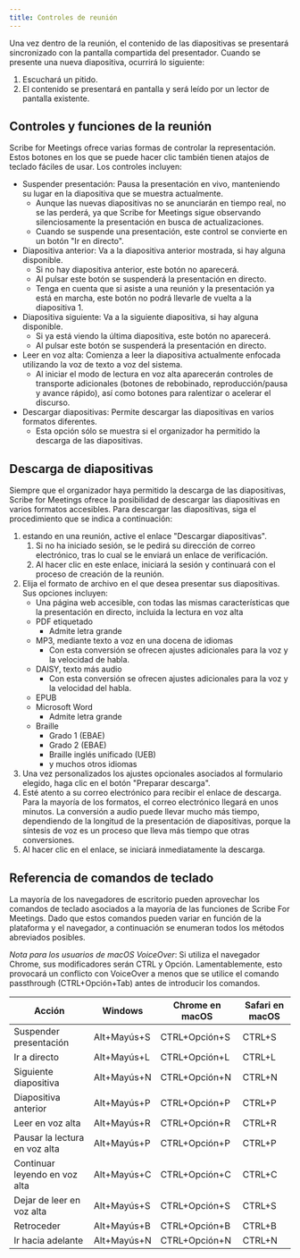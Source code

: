 ```yaml
---
title: Controles de reunión
---
```



Una vez dentro de la reunión, el contenido de las diapositivas se presentará sincronizado con la pantalla compartida del presentador. Cuando se presente una nueva diapositiva, ocurrirá lo siguiente:
1. Escuchará un pitido.
1. El contenido se presentará en pantalla y será leído por un lector de pantalla existente.

## Controles y funciones de la reunión

Scribe for Meetings ofrece varias formas de controlar la representación. Estos botones en los que se puede hacer clic también tienen atajos de teclado fáciles de usar. Los controles incluyen:
* Suspender presentación: Pausa la presentación en vivo, manteniendo su lugar en la diapositiva que se muestra actualmente.      
    * Aunque las nuevas diapositivas no se anunciarán en tiempo real, no se las perderá, ya que Scribe for Meetings sigue observando silenciosamente la presentación en busca de actualizaciones.
    * Cuando se suspende una presentación, este control se convierte en un botón "Ir en directo".
* Diapositiva anterior: Va a la diapositiva anterior mostrada, si hay alguna disponible.
    * Si no hay diapositiva anterior, este botón no aparecerá.
    * Al pulsar este botón se suspenderá la presentación en directo.
    * Tenga en cuenta que si asiste a una reunión y la presentación ya está en marcha, este botón no podrá llevarle de vuelta a la diapositiva 1.
* Diapositiva siguiente: Va a la siguiente diapositiva, si hay alguna disponible.
    * Si ya está viendo la última diapositiva, este botón no aparecerá.
    * Al pulsar este botón se suspenderá la presentación en directo.
* Leer en voz alta: Comienza a leer la diapositiva actualmente enfocada utilizando la voz de texto a voz del sistema.
    * Al iniciar el modo de lectura en voz alta aparecerán controles de transporte adicionales (botones de rebobinado, reproducción/pausa y avance rápido), así como botones para ralentizar o acelerar el discurso.
* Descargar diapositivas: Permite descargar las diapositivas en varios formatos diferentes.
    * Esta opción sólo se muestra si el organizador ha permitido la descarga de las diapositivas.

## Descarga de diapositivas

Siempre que el organizador haya permitido la descarga de las diapositivas, Scribe for Meetings ofrece la posibilidad de descargar las diapositivas en varios formatos accesibles. Para descargar las diapositivas, siga el procedimiento que se indica a continuación:
1. estando en una reunión, active el enlace "Descargar diapositivas".
	1. Si no ha iniciado sesión, se le pedirá su dirección de correo electrónico, tras lo cual se le enviará un enlace de verificación.
	1. Al hacer clic en este enlace, iniciará la sesión y continuará con el proceso de creación de la reunión.
1. Elija el formato de archivo en el que desea presentar sus diapositivas. Sus opciones incluyen:
    * Una página web accesible, con todas las mismas características que la presentación en directo, incluida la lectura en voz alta
    * PDF etiquetado
        * Admite letra grande
    * MP3, mediante texto a voz en una docena de idiomas
        * Con esta conversión se ofrecen ajustes adicionales para la voz y la velocidad de habla.
    * DAISY, texto más audio
        * Con esta conversión se ofrecen ajustes adicionales para la voz y la velocidad del habla.
    * EPUB
    * Microsoft Word
        * Admite letra grande
    * Braille
        * Grado 1 (EBAE)
        * Grado 2 (EBAE)
        * Braille inglés unificado (UEB)
        * y muchos otros idiomas
1. Una vez personalizados los ajustes opcionales asociados al formulario elegido, haga clic en el botón "Preparar descarga".
1. Esté atento a su correo electrónico para recibir el enlace de descarga. Para la mayoría de los formatos, el correo electrónico llegará en unos minutos. La conversión a audio puede llevar mucho más tiempo, dependiendo de la longitud de la presentación de diapositivas, porque la síntesis de voz es un proceso que lleva más tiempo que otras conversiones.
1. Al hacer clic en el enlace, se iniciará inmediatamente la descarga.

## Referencia de comandos de teclado

La mayoría de los navegadores de escritorio pueden aprovechar los comandos de teclado asociados a la mayoría de las funciones de Scribe For Meetings. Dado que estos comandos pueden variar en función de la plataforma y el navegador, a continuación se enumeran todos los métodos abreviados posibles.

*Nota para los usuarios de macOS VoiceOver*: Si utiliza el navegador Chrome, sus modificadores serán CTRL y Opción. Lamentablemente, esto provocará un conflicto con VoiceOver a menos que se utilice el comando passthrough (CTRL+Opción+Tab) antes de introducir los comandos.

Acción | Windows | Chrome en macOS | Safari en macOS
--- | --- | --- | ---
Suspender presentación | Alt+Mayús+S | CTRL+Opción+S | CTRL+S
Ir a directo | Alt+Mayús+L | CTRL+Opción+L | CTRL+L
Siguiente diapositiva | Alt+Mayús+N | CTRL+Opción+N | CTRL+N
Diapositiva anterior | Alt+Mayús+P | CTRL+Opción+P | CTRL+P
Leer en voz alta | Alt+Mayús+R | CTRL+Opción+R | CTRL+R
Pausar la lectura en voz alta | Alt+Mayús+P | CTRL+Opción+P | CTRL+P
Continuar leyendo en voz alta | Alt+Mayús+C | CTRL+Opción+C | CTRL+C
Dejar de leer en voz alta | Alt+Mayús+S | CTRL+Opción+S | CTRL+S
Retroceder | Alt+Mayús+B | CTRL+Opción+B | CTRL+B
Ir hacia adelante | Alt+Mayús+N | CTRL+Opción+N | CTRL+N

